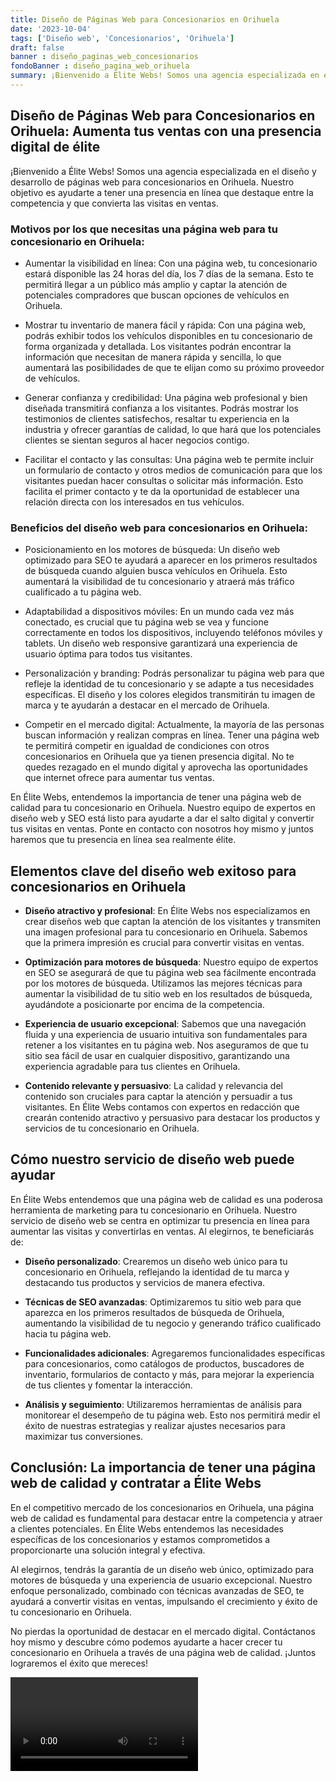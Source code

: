```yaml
---
title: Diseño de Páginas Web para Concesionarios en Orihuela
date: '2023-10-04'
tags: ['Diseño web', 'Concesionarios', 'Orihuela']
draft: false
banner : diseño_paginas_web_concesionarios
fondoBanner : diseño_pagina_web_orihuela
summary: ¡Bienvenido a Élite Webs! Somos una agencia especializada en el diseño y desarrollo de páginas web para concesionarios en Orihuela. Nuestro objetivo es ayudarte a tener una presencia en línea que destaque entre la competencia y que convierta las visitas en ventas.
---
```


## Diseño de Páginas Web para Concesionarios en Orihuela: Aumenta tus ventas con una presencia digital de élite

¡Bienvenido a Élite Webs! Somos una agencia especializada en el diseño y desarrollo de páginas web para concesionarios en Orihuela. Nuestro objetivo es ayudarte a tener una presencia en línea que destaque entre la competencia y que convierta las visitas en ventas.

### Motivos por los que necesitas una página web para tu concesionario en Orihuela:

- Aumentar la visibilidad en línea: Con una página web, tu concesionario estará disponible las 24 horas del día, los 7 días de la semana. Esto te permitirá llegar a un público más amplio y captar la atención de potenciales compradores que buscan opciones de vehículos en Orihuela.

- Mostrar tu inventario de manera fácil y rápida: Con una página web, podrás exhibir todos los vehículos disponibles en tu concesionario de forma organizada y detallada. Los visitantes podrán encontrar la información que necesitan de manera rápida y sencilla, lo que aumentará las posibilidades de que te elijan como su próximo proveedor de vehículos.

- Generar confianza y credibilidad: Una página web profesional y bien diseñada transmitirá confianza a los visitantes. Podrás mostrar los testimonios de clientes satisfechos, resaltar tu experiencia en la industria y ofrecer garantías de calidad, lo que hará que los potenciales clientes se sientan seguros al hacer negocios contigo.

- Facilitar el contacto y las consultas: Una página web te permite incluir un formulario de contacto y otros medios de comunicación para que los visitantes puedan hacer consultas o solicitar más información. Esto facilita el primer contacto y te da la oportunidad de establecer una relación directa con los interesados en tus vehículos.

### Beneficios del diseño web para concesionarios en Orihuela:

- Posicionamiento en los motores de búsqueda: Un diseño web optimizado para SEO te ayudará a aparecer en los primeros resultados de búsqueda cuando alguien busca vehículos en Orihuela. Esto aumentará la visibilidad de tu concesionario y atraerá más tráfico cualificado a tu página web.

- Adaptabilidad a dispositivos móviles: En un mundo cada vez más conectado, es crucial que tu página web se vea y funcione correctamente en todos los dispositivos, incluyendo teléfonos móviles y tablets. Un diseño web responsive garantizará una experiencia de usuario óptima para todos tus visitantes.

- Personalización y branding: Podrás personalizar tu página web para que refleje la identidad de tu concesionario y se adapte a tus necesidades específicas. El diseño y los colores elegidos transmitirán tu imagen de marca y te ayudarán a destacar en el mercado de Orihuela.

- Competir en el mercado digital: Actualmente, la mayoría de las personas buscan información y realizan compras en línea. Tener una página web te permitirá competir en igualdad de condiciones con otros concesionarios en Orihuela que ya tienen presencia digital. No te quedes rezagado en el mundo digital y aprovecha las oportunidades que internet ofrece para aumentar tus ventas.

En Élite Webs, entendemos la importancia de tener una página web de calidad para tu concesionario en Orihuela. Nuestro equipo de expertos en diseño web y SEO está listo para ayudarte a dar el salto digital y convertir tus visitas en ventas. Ponte en contacto con nosotros hoy mismo y juntos haremos que tu presencia en línea sea realmente élite.

<GifSeo />

<Cta />

## Elementos clave del diseño web exitoso para concesionarios en Orihuela

- **Diseño atractivo y profesional**: En Élite Webs nos especializamos en crear diseños web que captan la atención de los visitantes y transmiten una imagen profesional para tu concesionario en Orihuela. Sabemos que la primera impresión es crucial para convertir visitas en ventas.

- **Optimización para motores de búsqueda**: Nuestro equipo de expertos en SEO se asegurará de que tu página web sea fácilmente encontrada por los motores de búsqueda. Utilizamos las mejores técnicas para aumentar la visibilidad de tu sitio web en los resultados de búsqueda, ayudándote a posicionarte por encima de la competencia.

- **Experiencia de usuario excepcional**: Sabemos que una navegación fluida y una experiencia de usuario intuitiva son fundamentales para retener a los visitantes en tu página web. Nos aseguramos de que tu sitio sea fácil de usar en cualquier dispositivo, garantizando una experiencia agradable para tus clientes en Orihuela.

- **Contenido relevante y persuasivo**: La calidad y relevancia del contenido son cruciales para captar la atención y persuadir a tus visitantes. En Élite Webs contamos con expertos en redacción que crearán contenido atractivo y persuasivo para destacar los productos y servicios de tu concesionario en Orihuela.

## Cómo nuestro servicio de diseño web puede ayudar

En Élite Webs entendemos que una página web de calidad es una poderosa herramienta de marketing para tu concesionario en Orihuela. Nuestro servicio de diseño web se centra en optimizar tu presencia en línea para aumentar las visitas y convertirlas en ventas. Al elegirnos, te beneficiarás de:

- **Diseño personalizado**: Crearemos un diseño web único para tu concesionario en Orihuela, reflejando la identidad de tu marca y destacando tus productos y servicios de manera efectiva.

- **Técnicas de SEO avanzadas**: Optimizaremos tu sitio web para que aparezca en los primeros resultados de búsqueda de Orihuela, aumentando la visibilidad de tu negocio y generando tráfico cualificado hacia tu página web.

- **Funcionalidades adicionales**: Agregaremos funcionalidades específicas para concesionarios, como catálogos de productos, buscadores de inventario, formularios de contacto y más, para mejorar la experiencia de tus clientes y fomentar la interacción.

- **Análisis y seguimiento**: Utilizaremos herramientas de análisis para monitorear el desempeño de tu página web. Esto nos permitirá medir el éxito de nuestras estrategias y realizar ajustes necesarios para maximizar tus conversiones.

## Conclusión: La importancia de tener una página web de calidad y contratar a Élite Webs

En el competitivo mercado de los concesionarios en Orihuela, una página web de calidad es fundamental para destacar entre la competencia y atraer a clientes potenciales. En Élite Webs entendemos las necesidades específicas de los concesionarios y estamos comprometidos a proporcionarte una solución integral y efectiva.

Al elegirnos, tendrás la garantía de un diseño web único, optimizado para motores de búsqueda y una experiencia de usuario excepcional. Nuestro enfoque personalizado, combinado con técnicas avanzadas de SEO, te ayudará a convertir visitas en ventas, impulsando el crecimiento y éxito de tu concesionario en Orihuela.

No pierdas la oportunidad de destacar en el mercado digital. Contáctanos hoy mismo y descubre cómo podemos ayudarte a hacer crecer tu concesionario en Orihuela a través de una página web de calidad. ¡Juntos lograremos el éxito que mereces!

<Video />

<CtaBot job='Concesionarios' city='Orihuela'/>

<Gmaps query='Orihuela+españa+maps' />